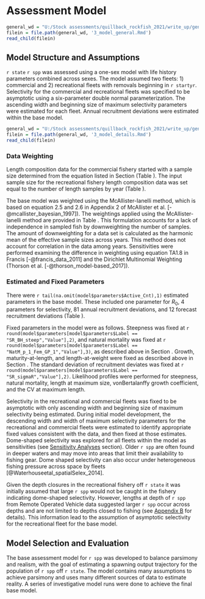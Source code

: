 # Assessment Model

<!-- Summary of Previous Assessments and Bridging analysis -->

```r
general_wd = "U:/Stock assessments/quillback_rockfish_2021/write_up/general_text"
filein = file.path(general_wd, '3_model_general.Rmd')
read_child(filein)
```

## Model Structure and Assumptions

`r state` `r spp` was assessed using a one-sex model with life history parameters combined across sexes. The model assumed two fleets: 1) commercial and 2) recreational fleets with removals beginning in `r startyr`. Selectivity for the commercial and recreational fleets was specified to be asymptotic using a six-parameter double normal parameterization. The ascending width and beginning size of maximum selectivity parameters were estimated for each fleet. Annual recruitment deviations were estimated within the base model.

<!-- Modeling Platform and Structure and Priors-->

```r
general_wd = "U:/Stock assessments/quillback_rockfish_2021/write_up/general_text"
filein = file.path(general_wd, '3_model_details.Rmd')
read_child(filein)
```

### Data Weighting

Length composition data for the commercial fishery started with a sample size determined from the equation listed in Section \ref{commercial-fishery} (Table \ref{tab:com-len-samps}). The input sample size for the recreational fishery length composition data was set equal to the number of length samples by year (Table \ref{tab:len-samps}). 

The base model was weighted using the McAllister-Ianelli method, which is based on equation 2.5 and 2.6 in Appendix 2 of McAllister et al. [-@mcallister_bayesian_1997]). The weightings applied using the McAllister-Ianelli method are provided in Table \ref{tab:dw}. This formulation accounts for a lack of independence in sampled fish by downweighting the number of samples. The amount of downweighting for a data set is calculated as the harmonic mean of the effective sample sizes across years. This method does not account for correlation in the data among years. Sensitivities were performed examining the difference in weighting using equation TA1.8 in Francis [-@francis_data_2011] and the Dirichlet Multinomial Weighting (Thorson et al. [-@thorson_model-based_2017]).

### Estimated and Fixed Parameters

There were `r tail(na.omit(model$parameters$Active_Cnt),1)` estimated parameters in the base model. These included one parameter for $R_0$, 4 parameters for selectivity, 81 annual recruitment deviations, and 12 forecast recruitment deviations (Table \ref{tab:params}). 

Fixed parameters in the model were as follows. Steepness was fixed at `r round(model$parameters[model$parameters$Label == "SR_BH_steep","Value"],2)`, and natural mortality was fixed at `r round(model$parameters[model$parameters$Label == "NatM_p_1_Fem_GP_1","Value"],3)`, as described above in Section \ref{priors}. Growth, maturity-at-length, and length-at-weight were fixed as described above in Section \ref{biological-data}. The standard deviation of recruitment deviates was fixed at `r round(model$parameters[model$parameters$Label == "SR_sigmaR","Value"],2)`. Likelihood profiles were performed for steepness, natural mortality, length at maximum size, vonBertalanffy growth coefficient, and the CV at maximum length.

Selectivity in the recreational and commercial fleets was fixed to be asymptotic with only ascending width and beginning size of maximum selectivity being estimated. During initial model development, the descending width and width of maximum selectivity parameters for the recreational and commercial fleets were estimated to identify appropriate fixed values consistent with the data, and then fixed at those estimates. Dome-shaped selectivity was explored for all fleets within the model as sensitivities (see [Sensitivity Analyses](#sensitivity-analyses) section). Older `r spp` are often found in deeper waters and may move into areas that limit their availability to fishing gear. Dome shaped selectivity can also occur under heterogeneous fishing pressure across space by fleets [@Waterhouseetal_spatialSelex_2014]. 

Given the depth closures in the recreational fishery off `r state` it was initially assumed that large `r spp` would not be caught in the fishery indicating dome-shaped selectivity. However, lengths at depth of `r spp` from Remote Operated Vehicle data suggested larger `r spp` occur across depths and are not limited to depths closed to fishing (see [Appendix B](#append_b) for details). This information lead to the assumption of asymptotic selectivity for the recreational fleet for the base model.       

## Model Selection and Evaluation

The base assessment model for `r spp` was developed to balance parsimony and realism, with the goal of estimating a spawning output trajectory for the population of `r spp` off `r state`. The model contains many assumptions to achieve parsimony and uses many different sources of data to estimate reality. A series of investigative model runs were done to achieve the final base model.

